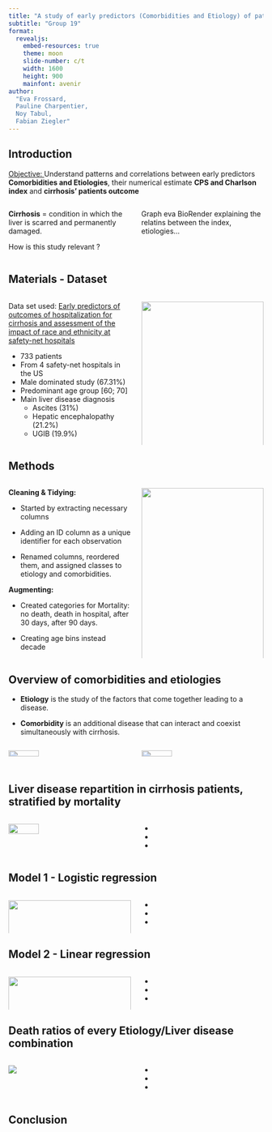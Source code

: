 ```yaml
---
title: "A study of early predictors (Comorbidities and Etiology) of patient's outcome after cirrhosis hospitalization"
subtitle: "Group 19"
format: 
  revealjs:
    embed-resources: true
    theme: moon
    slide-number: c/t
    width: 1600
    height: 900
    mainfont: avenir
author:
  "Eva Frossard,
  Pauline Charpentier,
  Noy Tabul,
  Fabian Ziegler"
---
```


## Introduction 

<u>Objective: </u> Understand patterns and correlations between early predictors **Comorbidities and Etiologies**, their numerical estimate **CPS and Charlson index** and **cirrhosis' patients outcome** \  

:::: {.columns}

::: {.column width="50%"}

**Cirrhosis** = condition in which the liver is scarred and permanently damaged.

How is this study relevant ? 

:::

::: {.column width="50%"}

Graph eva BioRender explaining the relatins between the index, etiologies...

:::
:::: 

## Materials - Dataset

:::: {.columns}
::: {.column width="50%"}
Data set used: [Early predictors of outcomes of hospitalization for cirrhosis and assessment of the impact of race and ethnicity at safety-net hospitals](https://datadryad.org/stash/dataset/doi:10.5061/dryad.6gt88dv)

- 733 patients 
- From 4 safety-net hospitals in the US    
- Male dominated study (67.31%)
- Predominant age group [60; 70]
- Main liver disease diagnosis 
  * Ascites (31%)
  * Hepatic encephalopathy (21.2%)
  * UGIB (19.9%)
:::

::: {.column width="50%"}
![](../results/plots/Age_gender.png){width="100%"}


![](../results/plots/Overview_LD.png){width="50%"}
:::

:::: 

## Methods

:::: {.columns}

::: {.column width="50%"}

<b>Cleaning & Tidying:</b>

-   Started by extracting necessary columns

-   Adding an ID column as a unique identifier for each observation

-   Renamed columns, reordered them, and assigned classes to etiology and comorbidities.


<b>Augmenting:</b>

-   Created categories for Mortality: no death, death in hospital, after 30 days, after 90 days.

-   Creating age bins instead decade
:::

::: {.column width="50%"}

![](../doc/workflow.png){width="100%"}
:::

::::

## Overview of comorbidities and etiologies

-   **Etiology** is the study of the factors that come together leading to a disease.

-   **Comorbidity** is an additional disease that can interact and coexist simultaneously with cirrhosis.

::: columns
::: {.column width="50%"}
![](../results/plots/Overview_Etiology.png){width="50%"}
:::

::: {.column width="50%"}
![](../results/plots/Overview_Comorbidities.png){width="50%"}
:::
:::

## Liver disease repartition in cirrhosis patients, stratified by mortality

:::: {.columns}

::: {.column width="50%"}
![](../results/plots/LD_Mortality.png){width="50%"}

:::

::: {.column width="50%"}
- 
- 
- 
:::
::::

## Model 1 - Logistic regression 

:::: {.columns}

::: {.column width="50%"}
![](../results/plots/){width="100%"}

:::

::: {.column width="50%"}
- 
- 
- 
:::
::::


## Model 2 - Linear regression

:::: {.columns}

::: {.column width="50%"}
![](../results/plots/Significance_plot_CPS.png){width="100%"}

:::

::: {.column width="50%"}
- 
- 
- 
:::
::::


## Death ratios of every Etiology/Liver disease combination

:::: {.columns}

::: {.column width="50%"}
![](../results/plots/Significance_plot_CPS.png){width="100s%"}

:::

::: {.column width="50%"}
- 
- 
- 
:::
::::


## Conclusion


